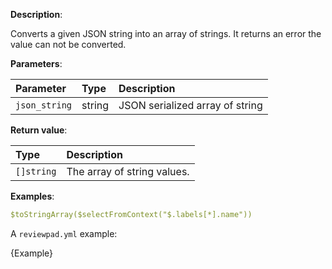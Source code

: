 
**Description**:

Converts a given JSON string into an array of strings. It returns an error the value can not be converted.

**Parameters**:

| Parameter     | Type   | Description                     |
| :------------ | :----- | :------------------------------ |
| `json_string` | string | JSON serialized array of string |

**Return value**:

| Type       | Description                 |
| :--------- | :-------------------------- |
| `[]string` | The array of string values. |

**Examples**:

```yml
$toStringArray($selectFromContext("$.labels[*].name"))
```

A `reviewpad.yml` example:

<CodeBlock language="yml" title="reviewpad.yml">{Example}</CodeBlock>
